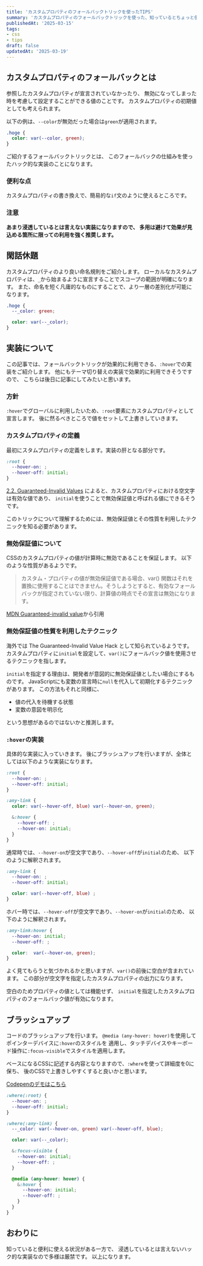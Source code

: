```yaml
---
title: 'カスタムプロパティのフォールバックトリックを使ったTIPS'
summary: 'カスタムプロパティのフォールバックトリックを使った、知っているとちょっと便利かもしれないTIPSをご紹介します。'
publishedAt: '2025-03-15'
tags:
- css
- tips
draft: false
updatedAt: '2025-03-19'
---
```


## カスタムプロパティのフォールバックとは
参照したカスタムプロパティが宣言されていなかったり、
無効になってしまった時を考慮して設定することができる値のことです。
カスタムプロパティの初期値としても考えられます。

以下の例は、`--color`が無効だった場合は`green`が適用されます。

```css
.hoge {
  color: var(--color, green);
}
```

ご紹介するフォールバックトリックとは、
このフォールバックの仕組みを使ったハック的な実装のことになります。

### 便利な点
カスタムプロパティの書き換えで、簡易的な`if`文のように使えるところです。

### 注意
**あまり浸透しているとは言えない実装になりますので、
多用は避けて効果が見込める箇所に限っての利用を強く推奨します。**

## 閑話休題
カスタムプロパティのより良い命名規則をご紹介します。
ローカルなカスタムプロパティは、`_`から始まるように宣言することでスコープの範囲が明確になります。
また、命名を短く凡庸的なものにすることで、より一層の差別化が可能になります。

```css
.hoge {
  --_color: green;

  color: var(--_color);
}
```

## 実装について
この記事では、フォールバックトリックが効果的に利用できる、`:hover`での実装をご紹介します。
他にもテーマ切り替えの実装で効果的に利用できそうですので、
こちらは後日に記事にしてみたいと思います。

### 方針
`:hover`でグローバルに利用したいため、`:root`要素にカスタムプロパティとして宣言します。
後に然るべきところで値をセットして上書きしていきます。

### カスタムプロパティの定義
最初にスタムプロパティの定義をします。実装の肝となる部分です。

```css
:root {
  --hover-on: ;
  --hover-off: initial;
}
```
[2.2. Guaranteed-Invalid Values](https://www.w3.org/TR/css-variables-1/#guaranteed-invalid)
によると、カスタムプロパティにおける空文字は有効な値であり、
`initial`を使うことで無効保証値と呼ばれる値にできるそうです。

このトリックについて理解するためには、無効保証値とその性質を利用したテクニックを知る必要があります。

### 無効保証値について
CSSのカスタムプロパティの値が計算時に無効であることを保証します。
以下のような性質があるようです。

>カスタム・プロパティの値が無効保証値である場合、var() 関数はそれを置換に使用することはできません。そうしようとすると、有効なフォールバックが指定されていない限り、計算値の時点でその宣言は無効になります。

[MDN Guaranteed-invalid value](https://developer.mozilla.org/en-US/docs/Glossary/guaranteed_invalid_value)から引用

### 無効保証値の性質を利用したテクニック
海外では <span translate="no">The Guaranteed-Invalid Value Hack</span> として知られているようです。
カスタムプロパティに`initial`を設定して、`var()`にフォールバック値を使用させるテクニックを指します。

`initial`を指定する理由は、開発者が意図的に無効保証値としたい場合にするものです。
JavaScriptにも変数の宣言時に`null`を代入して初期化するテクニックがあります。
この方法もそれと同様に、

- 値の代入を待機する状態
- 変数の意図を明示化

という思想があるのではないかと推測します。


### `:hover`の実装
具体的な実装に入っていきます。
後にブラッシュアップを行いますが、全体としては以下のような実装になります。

```css
:root {
  --hover-on: ;
  --hover-off: initial;
}

:any-link {
  color: var(--hover-off, blue) var(--hover-on, green);

  &:hover {
    --hover-off: ;
    --hover-on: initial;
  }
}
```

通常時では、`--hover-on`が空文字であり、`--hover-off`が`initial`のため、
以下のように解釈されます。

```css
:any-link {
  --hover-on: ;
  --hover-off: initial;

  color: var(--hover-off, blue) ;
}
```

ホバー時では、`--hover-off`が空文字であり、`--hover-on`が`initial`のため、
以下のように解釈されます。

```css
:any-link:hover {
  --hover-on: initial;
  --hover-off: ;

  color:  var(--hover-on, green);
}
```
よく見てもらうと気づかれるかと思いますが、`var()`の前後に空白が含まれています。
この部分が空文字を指定したカスタムプロパティの出力になります。

空白のためプロパティの値としては機能せず、
`initial`を指定したカスタムプロパティのフォールバック値が有効になります。

## ブラッシュアップ
コードのブラッシュアップを行います。
`@media (any-hover: hover)`を使用してポインターデバイスに`:hover`のスタイルを
適用し、タッチデバイスやキーボード操作に`:focus-visible`でスタイルを適用します。

ベースになるCSSに記述する内容となりますので、`:where`を使って詳細度を0に保ち、
後のCSSで上書きしやすくすると良いかと思います。

[Codepenのデモはこちら](https://codepen.io/73log/pen/KwKZyyg)

```css
:where(:root) {
  --hover-on: ;
  --hover-off: initial;
}

:where(:any-link) {
  --_color: var(--hover-on, green) var(--hover-off, blue);

  color: var(--_color);

  &:focus-visible {
    --hover-on: initial;
    --hover-off: ;
  }

  @media (any-hover: hover) {
    &:hover {
      --hover-on: initial;
      --hover-off: ;
    }
  }
}
```

## おわりに
知っていると便利に使える状況がある一方で、
浸透しているとは言えないハック的な実装なので多様は厳禁です。
以上になります。
